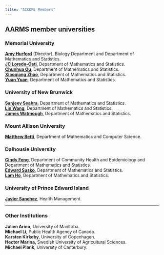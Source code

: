 ```yaml
---
title: "ACCDMi Members"
---
```


## AARMS member universities
### Memorial University
**[Amy Hurford](https://ahurford.github.io/website/#dr.-amy-hurford)** (Director), Biology Department and Department of Mathematics and Statistics.  
**[JC Loredo‑Osti](https://www.mun.ca/math/our-people/faculty/j-concepcion-loredo-osti/)**, Department of Mathematics and Statistics.  
**[Chunhua Ou](https://www.math.mun.ca/~ou/)**, Department of Mathematics and Statistics.  
**[Xiaoqiang Zhao](https://www.math.mun.ca/~zhao/)**, Department of Mathematics and Statistics.   
**[Yuan Yuan](https://www.math.mun.ca/~yyuan/)**, Department of Mathematics and Statistics.   

### University of New Brunwick
**[Sanjeev Seahra](http://sanjeev.seahra.ca)**,  Department of Mathematics and Statistics.   
**[Lin Wang](https://www.unb.ca/faculty-staff/directory/science-fr-math/wang-lin.html)**, Department of Mathematics and Statistics.   
**[James Watmough](https://watmough.ext.unb.ca/)**, Department of Mathematics and Statistics.  

### Mount Allison University 
**[Matthew Betti](https://mta.ca/directory/matthew-betti)**, Department of Mathematics and Computer Science.   

### Dalhousie University
**[Cindy Feng](https://medicine.dal.ca/departments/department-sites/community-health/our-people/our-faculty/cindy-feng.html)**, Department of Community Health and Epidemiology and Department of Mathematics and Statistics.  
**[Edward Susko](https://www.dal.ca/faculty/science/math-stats/faculty-staff/our-faculty/statistics/ed_susko.html)**, Department of Mathematics and Statistics.   
**[Lam Ho](https://www.dal.ca/faculty/science/math-stats/faculty-staff/our-faculty/statistics/lam-ho.html)**, Department of Mathematics and Statistics.   

###  University of Prince Edward Island
**[Javier Sanchez](https://islandscholar.ca/people/jsanchez)**, Health Management.   

---

### Other Institutions

**Julien Arino**, University of Manitoba.  
**Michael Li**, Public Health Agency of Canada.   
**Karsten Kirkeby**, University of Copenhagen.  
**Hector Marina**, Swedish University of Agricultural Sciences.  
**Michael Plank**, University of Canterbury.  
 
